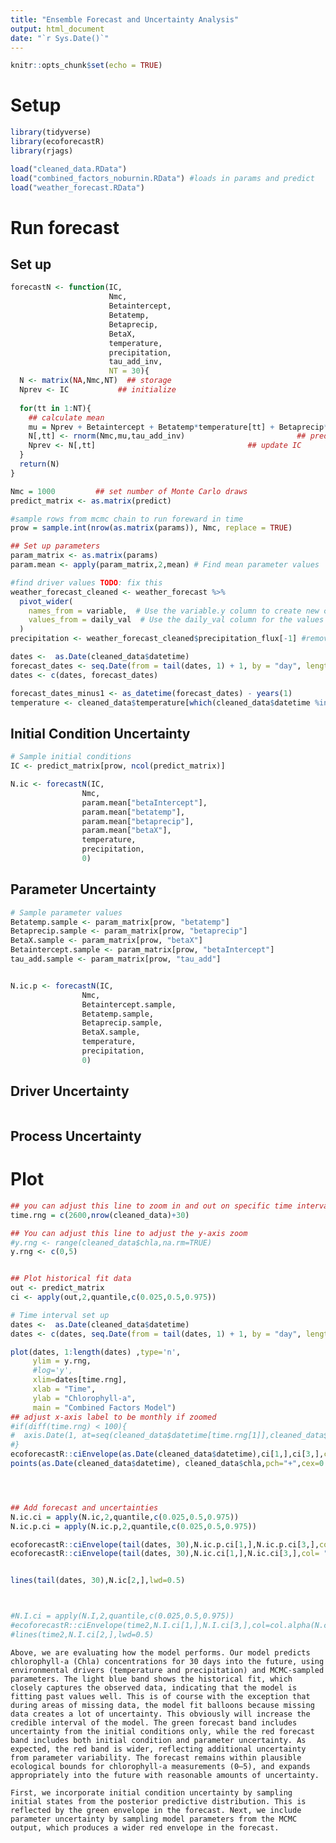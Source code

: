 ```yaml
---
title: "Ensemble Forecast and Uncertainty Analysis"
output: html_document
date: "`r Sys.Date()`"
---
```


```r
knitr::opts_chunk$set(echo = TRUE)
```

<!--- NOTE: Run `Main.R` in order to generate the files needed to knit this document --->


# Setup

```r
library(tidyverse)
library(ecoforecastR)
library(rjags)

load("cleaned_data.RData")
load("combined_factors_noburnin.RData") #loads in params and predict
load("weather_forecast.RData") 
```

# Run forecast

## Set up

```r
forecastN <- function(IC,
                      Nmc,
                      Betaintercept,
                      Betatemp,
                      Betaprecip,
                      BetaX,
                      temperature,
                      precipitation,
                      tau_add_inv,
                      NT = 30){
  N <- matrix(NA,Nmc,NT)  ## storage
  Nprev <- IC           ## initialize
  
  for(tt in 1:NT){
    ## calculate mean
    mu = Nprev + Betaintercept + Betatemp*temperature[tt] + Betaprecip*precipitation[tt] + BetaX*Nprev   
    N[,tt] <- rnorm(Nmc,mu,tau_add_inv)                         ## predict next step
    Nprev <- N[,tt]                                  ## update IC
  }
  return(N)
}
```

```r
Nmc = 1000         ## set number of Monte Carlo draws
predict_matrix <- as.matrix(predict)

#sample rows from mcmc chain to run foreward in time
prow = sample.int(nrow(as.matrix(params)), Nmc, replace = TRUE)

## Set up parameters
param_matrix <- as.matrix(params)
param.mean <- apply(param_matrix,2,mean) # Find mean parameter values 

#find driver values TODO: fix this
weather_forecast_cleaned <- weather_forecast %>%
  pivot_wider(
    names_from = variable,  # Use the variable.y column to create new columns
    values_from = daily_val  # Use the daily_val column for the values
  )
precipitation <- weather_forecast_cleaned$precipitation_flux[-1] #remove 1st so dates line up

dates <-  as.Date(cleaned_data$datetime)
forecast_dates <- seq.Date(from = tail(dates, 1) + 1, by = "day", length.out = 30)
dates <- c(dates, forecast_dates)

forecast_dates_minus1 <- as_datetime(forecast_dates) - years(1)
temperature <- cleaned_data$temperature[which(cleaned_data$datetime %in% forecast_dates_minus1)]

```


## Initial Condition Uncertainty

```r
# Sample initial conditions
IC <- predict_matrix[prow, ncol(predict_matrix)]

N.ic <- forecastN(IC,
                Nmc,
                param.mean["betaIntercept"],
                param.mean["betatemp"],
                param.mean["betaprecip"],
                param.mean["betaX"],
                temperature,
                precipitation,
                0)

```

## Parameter Uncertainty

```r
# Sample parameter values
Betatemp.sample <- param_matrix[prow, "betatemp"]
Betaprecip.sample <- param_matrix[prow, "betaprecip"]
BetaX.sample <- param_matrix[prow, "betaX"]
Betaintercept.sample <- param_matrix[prow, "betaIntercept"]
tau_add.sample <- param_matrix[prow, "tau_add"]


N.ic.p <- forecastN(IC,
                Nmc,
                Betaintercept.sample,
                Betatemp.sample,
                Betaprecip.sample,
                BetaX.sample,
                temperature,
                precipitation,
                0)
```

## Driver Uncertainty

```r

```


## Process Uncertainty

# Plot

```r
## you can adjust this line to zoom in and out on specific time intervals
time.rng = c(2600,nrow(cleaned_data)+30)  

## You can adjust this line to adjust the y-axis zoom
#y.rng <- range(cleaned_data$chla,na.rm=TRUE)
y.rng <- c(0,5)


## Plot historical fit data
out <- predict_matrix
ci <- apply(out,2,quantile,c(0.025,0.5,0.975))

# Time interval set up
dates <-  as.Date(cleaned_data$datetime)
dates <- c(dates, seq.Date(from = tail(dates, 1) + 1, by = "day", length.out = 30))
```


```r
plot(dates, 1:length(dates) ,type='n',
     ylim = y.rng,
     #log='y',
     xlim=dates[time.rng],
     xlab = "Time",
     ylab = "Chlorophyll-a",
     main = "Combined Factors Model")
## adjust x-axis label to be monthly if zoomed
#if(diff(time.rng) < 100){ 
#  axis.Date(1, at=seq(cleaned_data$datetime[time.rng[1]],cleaned_data$datetime[time.rng[2]],by='month'), format = "%Y-%m")
#}
ecoforecastR::ciEnvelope(as.Date(cleaned_data$datetime),ci[1,],ci[3,],col=ecoforecastR::col.alpha("lightBlue",0.75))
points(as.Date(cleaned_data$datetime), cleaned_data$chla,pch="+",cex=0.5)




## Add forecast and uncertainties
N.ic.ci = apply(N.ic,2,quantile,c(0.025,0.5,0.975))
N.ic.p.ci = apply(N.ic.p,2,quantile,c(0.025,0.5,0.975))

ecoforecastR::ciEnvelope(tail(dates, 30),N.ic.p.ci[1,],N.ic.p.ci[3,],col= "red")
ecoforecastR::ciEnvelope(tail(dates, 30),N.ic.ci[1,],N.ic.ci[3,],col= "green")


lines(tail(dates, 30),N.ic[2,],lwd=0.5)



#N.I.ci = apply(N.I,2,quantile,c(0.025,0.5,0.975))
#ecoforecastR::ciEnvelope(time2,N.I.ci[1,],N.I.ci[3,],col=col.alpha(N.cols[1],trans))
#lines(time2,N.I.ci[2,],lwd=0.5)
```

```
Above, we are evaluating how the model performs. Our model predicts chlorophyll-a (Chla) concentrations for 30 days into the future, using environmental drivers (temperature and precipitation) and MCMC-sampled parameters. The light blue band shows the historical fit, which closely captures the observed data, indicating that the model is fitting past values well. This is of course with the exception that during areas of missing data, the model fit balloons because missing data creates a lot of uncertainty. This obviously will increase the credible interval of the model. The green forecast band includes uncertainty from the initial conditions only, while the red forecast band includes both initial condition and parameter uncertainty. As expected, the red band is wider, reflecting additional uncertainty from parameter variability. The forecast remains within plausible ecological bounds for chlorophyll-a measurements (0–5), and expands appropriately into the future with reasonable amounts of uncertainty.
```

```
First, we incorporate initial condition uncertainty by sampling initial states from the posterior predictive distribution. This is reflected by the green envelope in the forecast. Next, we include parameter uncertainty by sampling model parameters from the MCMC output, which produces a wider red envelope in the forecast.
```